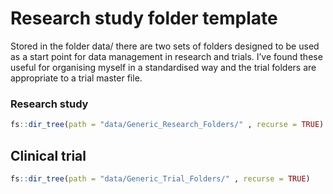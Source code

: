 # Research study folder template

Stored in the folder data/ there are two sets of folders designed to be used as a start point for data management in research and trials. I've found these useful for organising myself in a standardised way and the trial folders are appropriate to a trial master file.

### Research study

```r
fs::dir_tree(path = "data/Generic_Research_Folders/" , recurse = TRUE)
```

## Clinical trial

```r
fs::dir_tree(path = "data/Generic_Trial_Folders/" , recurse = TRUE)
```
